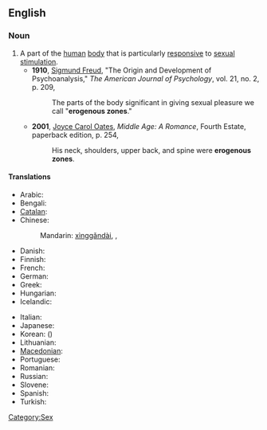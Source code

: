 ==English==

===Noun===
{{wikipedia}}
{{en-noun|sg=[[erogenous]] [[zone]]}}

# A part of the [[human]] [[body]] that is particularly [[responsive]] to [[sexual]] [[stimulation]].
#* '''1910''', [[w:Sigmund_Freud|Sigmund Freud]], "The Origin and Development of Psychoanalysis," ''The American Journal of Psychology'', vol. 21, no. 2, p. 209,
#*: The parts of the body significant in giving sexual pleasure we call "'''erogenous zones'''."
#* '''2001''', [[w:Joyce Carol Oates|Joyce Carol Oates]], ''Middle Age: A Romance'', Fourth Estate, paperback edition, p. 254,
#*: His neck, shoulders, upper back, and spine were '''erogenous zones'''.

====Translations====
{{trans-top|erogenous zone}}
* Arabic: {{t|ar|منطقة الشهوة الجنسية|f|tr=minTaqat al-shahwa al-jinsíyya|sc=Arab}}
* Bengali: {{t|bn|কামোদ্দীপক অঙ্গপ্রত্যঙ্গ|tr=kamoddipôk ôngôprôttôngô|sc=Beng}}
* [[Catalan]]: {{t-|ca|zona erògena|f}}
* Chinese:
*: Mandarin: [[xìnggǎndài]], {{t|zh|性感帶|sc=Hani}}, {{t|zh|性感带|tr=xìnggǎndài|sc=Hani}}
* Danish: {{t|da|erogen zone}}
* Finnish: {{t-|fi|erogeeninen}} {{t+|fi|alue}}
* French: {{t-|fr|zone érogène|f}}
* German: {{t-|de|erogene Zone|f}}
* Greek: {{t|el|ερωτογενή ζώνη|f}}
* Hungarian: {{t-|hu|erogén zóna}}
* Icelandic: {{t|is|kynnæmissvæði|n}}
{{trans-mid}}
* Italian: {{t|it|zona erogena|f}}
* Japanese: {{t|ja|性感帯|tr=[[せいかんたい]], seikantai}}
* Korean: {{t|ko|성감대|tr=seong-gamdae|sc=Kore}} ({{t|ko|性感帯|sc=Kore}})
* Lithuanian: {{t-|lt|erogeninė zona|f|xs=Lithuanian}}
* [[Macedonian]]: {{t|mk|ерогена зона|f|tr=erogéna zóna}}
* Portuguese: {{t-|pt|zona erógena|f}}
* Romanian: {{t-|ro|zonă erogenă|f}}
* Russian: {{t|ru|эрогенная зона|f|tr=erogénnaja zóna}}
* Slovene: {{t-|sl|erogena cona|f}}
* Spanish: {{t-|es|zona erógena|f}}
* Turkish: {{t-|tr|erojen bölge}}
{{trans-bottom}}

[[Category:Sex]]